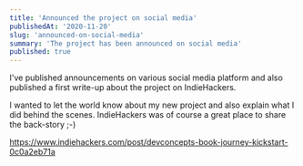 ```yaml
---
title: 'Announced the project on social media'
publishedAt: '2020-11-20'
slug: 'announced-on-social-media'
summary: 'The project has been announced on social media'
published: true
---
```


I've published announcements on various social media platform and also published a first write-up about the project on IndieHackers.

I wanted to let the world know about my new project and also explain what I did behind the scenes. IndieHackers was of course a great place to share the back-story ;-)

https://www.indiehackers.com/post/devconcepts-book-journey-kickstart-0c0a2eb71a

<BlogPostSignature />
